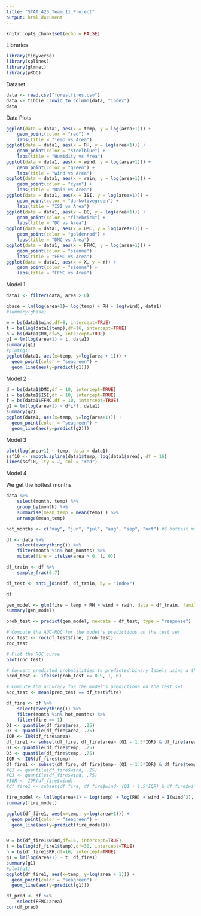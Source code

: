 ```yaml
---
title: "STAT_425_Team_11_Project"
output: html_document
---
```


```r
knitr::opts_chunk$set(echo = FALSE)
```

Libraries
```r
library(tidyverse)
library(splines)
library(glmnet)
library(pROC)
```

Dataset
```r
data <- read.csv("forestfires.csv")
data <- tibble::rowid_to_column(data, "index")
data
```

Data Plots
```r
ggplot(data = data1, aes(x = temp, y = log(area+1))) +
    geom_point(color = "red") +
    labs(title = "Temp vs Area")
ggplot(data = data1, aes(x = RH, y = log(area+1))) +
    geom_point(color = "steelblue") +
    labs(title = "Humidity vs Area")
ggplot(data = data1, aes(x = wind, y = log(area+1))) +
    geom_point(color = "green") +
    labs(title = "wind vs Area")
ggplot(data = data1, aes(x = rain, y = log(area+1))) +
    geom_point(color = "cyan") +
    labs(title = "Rain vs Area")
ggplot(data = data1, aes(x = ISI, y = log(area+1))) +
    geom_point(color = "darkolivegreen") +
    labs(title = "ISI vs Area")
ggplot(data = data1, aes(x = DC, y = log(area+1))) +
    geom_point(color = "firebrick") +
    labs(title = "DC vs Area")
ggplot(data = data1, aes(x = DMC, y = log(area+1))) +
    geom_point(color = "goldenrod") +
    labs(title = "DMC vs Area")
ggplot(data = data1, aes(x = FFMC, y = log(area+1))) +
    geom_point(color = "sienna") +
    labs(title = "FFMC vs Area")
ggplot(data = data1, aes(x = X, y = Y)) +
    geom_point(color = "sienna") +
    labs(title = "FFMC vs Area")
```
Model 1
```r
data1 <- filter(data, area > 0)

gbase = lm(log(area+1)~ log(temp) + RH + log(wind), data1)
#summary(gbase)

w = bs(data1$wind,df=8, intercept=TRUE)
t = bs(log(data1$temp),df=16, intercept=TRUE)
h = bs(data1$RH,df=5, intercept=TRUE)
g1 = lm(log(area+1) ~ t, data1)
summary(g1)
#plot(g1)
ggplot(data1, aes(x=temp, y=log(area + 1))) + 
  geom_point(color = "seagreen") +
  geom_line(aes(y=predict(g1)))
```
Model 2
```r
d = bs(data1$DMC,df = 10, intercept=TRUE)
i = bs(data1$ISI,df = 10, intercept=TRUE)
f = bs(data1$FFMC,df = 10, intercept=TRUE)
g2 = lm(log(area+1) ~ d*i*f, data1)
summary(g2)
ggplot(data1, aes(x=temp, y=log(area+1))) + 
  geom_point(color = "seagreen") +
  geom_line(aes(y=predict(g2)))
```
Model 3
```r
plot(log(area+1) ~ temp, data = data1)
ssf10 <- smooth.spline(data1$temp, log(data1$area), df = 16)
lines(ssf10, lty = 2, col = "red")
```
Model 4

We get the hottest months
```r
data %>% 
    select(month, temp) %>% 
    group_by(month) %>% 
    summarise(mean_temp = mean(temp) ) %>% 
    arrange(mean_temp)
```


```r
hot_months <- c("may", "jun", "jul", "aug", "sep", "oct") #6 hottest months

df <- data %>% 
    select(everything()) %>% 
    filter(month %in% hot_months) %>% 
    mutate(fire = ifelse(area > 0, 1, 0))

df_train <- df %>% 
    sample_frac(0.7)

df_test <- anti_join(df, df_train, by = "index")

df
```

```r
gen_model <- glm(fire ~ temp + RH + wind + rain, data = df_train, family = gaussian)
summary(gen_model)

prob_test <- predict(gen_model, newdata = df_test, type = "response")

# Compute the AUC-ROC for the model's predictions on the test set
roc_test <- roc(df_test$fire, prob_test)
roc_test

# Plot the ROC curve
plot(roc_test)

# Convert predicted probabilities to predicted binary labels using a threshold of 0.90
pred_test <- ifelse(prob_test >= 0.9, 1, 0)

# Compute the accuracy for the model's predictions on the test set
acc_test <- mean(pred_test == df_test$fire)

```

```r
df_fire <- df %>% 
    select(everything()) %>% 
    filter(month %in% hot_months) %>% 
    filter(fire == 1)
Q1 <- quantile(df_fire$area, .25)
Q3 <- quantile(df_fire$area, .75)
IQR <- IQR(df_fire$area)
df_fire1 <- subset(df_fire, df_fire$area> (Q1 - 1.5*IQR) & df_fire$area< (Q3 + 1.5*IQR))
Q1 <- quantile(df_fire$temp, .25)
Q3 <- quantile(df_fire$temp, .75)
IQR <- IQR(df_fire$temp)
df_fire1 <- subset(df_fire, df_fire$temp> (Q1 - 1.5*IQR) & df_fire$temp< (Q3 + 1.5*IQR))
#Q1 <- quantile(df_fire$wind, .25)
#Q3 <- quantile(df_fire$wind, .75)
#IQR <- IQR(df_fire$wind)
#df_fire1 <- subset(df_fire, df_fire$wind> (Q1 - 1.5*IQR) & df_fire$wind< (Q3 + 1.5*IQR))

fire_model <- lm(log(area+1) ~ log(temp) + log(RH) + wind + I(wind^2), data = df_fire1)
summary(fire_model)

ggplot(df_fire1, aes(x=temp, y=log(area+1))) + 
  geom_point(color = "seagreen") +
  geom_line(aes(y=predict(fire_model)))


w = bs(df_fire1$wind,df=16, intercept=TRUE)
t = bs(log(df_fire1$temp),df=30, intercept=TRUE)
h = bs(df_fire1$RH,df=16, intercept=TRUE)
g1 = lm(log(area+1) ~ t, df_fire1)
summary(g1)
#plot(g1)
ggplot(df_fire1, aes(x=temp, y=log(area + 1))) + 
  geom_point(color = "seagreen") +
  geom_line(aes(y=predict(g1)))
```
```r
df_pred <- df %>% 
    select(FFMC:area)
cor(df_pred)
```


